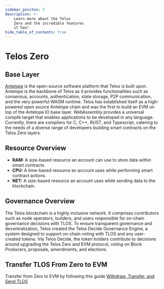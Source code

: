 ---
sidebar_positon: 3
description: >-
    Learn more about the Telos
    Zero and the incredible features
    it has!
hide_table_of_contents: true
---

# Telos Zero

## Base Layer

[Antelope](https://antelope.io/) is the open-source software platform that Telos is built upon. Antelope is the backbone of Telos as it provides functionalities such as consensus, accounts, authentication, state storage, P2P communication, and the very powerful WASM runtime. Telos has established itself as a high-powered open source Antelope chain and was the first to build an EVM on top of the Antelope IO base layer. WebAssembly provides a universal compile target that enables applications to be developed in any language. Currently, there are compilers for C, C++, RUST, and Typescript, catering to the needs of a diverse range of developers building smart contracts on the Telos Zero layers.

## Resource Overview

- **RAM:** A size-based resource an account can use to store data within smart contracts.
- **CPU:** A time-based resource an account uses while performing smart contract actions.
- **NET:** A size-based resource an account uses while sending data to the blockchain.

## Governance Overview

The Telos blockchain is a highly inclusive network. It comprises contributors such as node operators, builders, and users responsible for on-chain governance decisions with TLOS. To ensure transparent governance and decentralization, Telos created the Telos Decide Governance Engine, a system designed to support on-chain voting with TLOS and any user-created tokens. Via Telos Decide, the token holders contribute to decisions around upgrading the Telos Zero and EVM protocol, voting on Block Producers, proposals, amendments, and elections.

## Transfer TLOS From Zero to EVM

Transfer from Zero to EVM by following this guide [Withdraw, Transfer, and Send TLOS](../../quickstart/zero/withdraw-transfer-and-send-tlos)